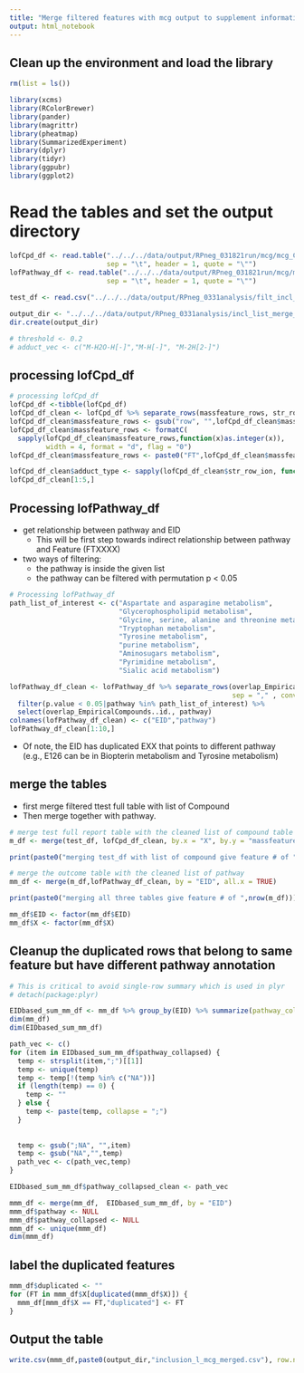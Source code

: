 ```yaml
---
title: "Merge filtered features with mcg output to supplement information"
output: html_notebook
---
```



## Clean up the environment and load the library 

```r
rm(list = ls())

library(xcms)
library(RColorBrewer)
library(pander)
library(magrittr)
library(pheatmap)
library(SummarizedExperiment)
library(dplyr)
library(tidyr)
library(ggpubr)
library(ggplot2)
```


# Read the tables and set the output directory

```r
lofCpd_df <- read.table("../../../data/output/RPneg_031821run/mcg/mcg_C18neg_equal_var_ttest/R5posvsR5neg/1616377073.842988.mcg_C18neg_padj_default_R5posvsR5neg/tables/ListOfEmpiricalCompounds.tsv", 
                        sep = "\t", header = 1, quote = "\"")
lofPathway_df <- read.table("../../../data/output/RPneg_031821run/mcg/mcg_C18neg_equal_var_ttest/R5posvsR5neg/1616377073.842988.mcg_C18neg_padj_default_R5posvsR5neg/tables/mcg_pathwayanalysis_mcg_C18neg_padj_default_R5posvsR5neg.tsv",
                        sep = "\t", header = 1, quote = "\"")
  
test_df <- read.csv("../../../data/output/RPneg_0331analysis/filt_incl_list/filt_med_16.6padj_0.05_ttest_R5posvsR5neg.csv", header = 1)

output_dir <- "../../../data/output/RPneg_0331analysis/incl_list_merge_filt_mcg/"
dir.create(output_dir)

```


```r
# threshold <- 0.2
# adduct_vec <- c("M-H2O-H[-]","M-H[-]", "M-2H[2-]")
```

## processing lofCpd_df

```r
# processing lofCpd_df
lofCpd_df <-tibble(lofCpd_df)
lofCpd_df_clean <- lofCpd_df %>% separate_rows(massfeature_rows, str_row_ion, sep = ";" , convert = TRUE)
lofCpd_df_clean$massfeature_rows <- gsub("row", "",lofCpd_df_clean$massfeature_rows)
lofCpd_df_clean$massfeature_rows <- formatC(
  sapply(lofCpd_df_clean$massfeature_rows,function(x)as.integer(x)), 
         width = 4, format = "d", flag = "0")
lofCpd_df_clean$massfeature_rows <- paste0("FT",lofCpd_df_clean$massfeature_rows)

lofCpd_df_clean$adduct_type <- sapply(lofCpd_df_clean$str_row_ion, function(x)strsplit(x,"_")[[1]][2])
lofCpd_df_clean[1:5,]
```

## Processing lofPathway_df
- get relationship between pathway and EID
  - This will be first step towards indirect relationship between pathway and Feature (FTXXXX)
- two ways of filtering:
  - the pathway is inside the given list
  - the pathway can be filtered with permutation p < 0.05

```r
# Processing lofPathway_df
path_list_of_interest <- c("Aspartate and asparagine metabolism",
                           "Glycerophospholipid metabolism",
                           "Glycine, serine, alanine and threonine metabolism",
                           "Tryptophan metabolism", 
                           "Tyrosine metabolism",
                           "purine metabolism",
                           "Aminosugars metabolism",
                           "Pyrimidine metabolism",
                           "Sialic acid metabolism")

lofPathway_df_clean <- lofPathway_df %>% separate_rows(overlap_EmpiricalCompounds..id., overlap_features..id., 
                                                       sep = "," , convert = TRUE) %>% 
  filter(p.value < 0.05|pathway %in% path_list_of_interest) %>%
  select(overlap_EmpiricalCompounds..id., pathway) 
colnames(lofPathway_df_clean) <- c("EID","pathway")
lofPathway_df_clean[1:10,]
```
- Of note, the EID has duplicated EXX that points to different pathway (e.g., E126 can be in Biopterin metabolism and Tyrosine metabolism)


## merge the tables
- first merge filtered ttest full table with list of Compound
- Then merge together with pathway. 
```r
# merge test full report table with the cleaned list of compound table
m_df <- merge(test_df, lofCpd_df_clean, by.x = "X", by.y = "massfeature_rows", all.x = TRUE)

print(paste0("merging test_df with list of compound give feature # of ",nrow(m_df)))

# merge the outcome table with the cleaned list of pathway 
mm_df <- merge(m_df,lofPathway_df_clean, by = "EID", all.x = TRUE)

print(paste0("merging all three tables give feature # of ",nrow(m_df)))

mm_df$EID <- factor(mm_df$EID)
mm_df$X <- factor(mm_df$X)

```


## Cleanup the duplicated rows that belong to same feature but have different pathway annotation

```r
# This is critical to avoid single-row summary which is used in plyr
# detach(package:plyr) 

EIDbased_sum_mm_df <- mm_df %>% group_by(EID) %>% summarize(pathway_collapsed = paste(pathway, collapse = ";"))
dim(mm_df)
dim(EIDbased_sum_mm_df)

path_vec <- c()
for (item in EIDbased_sum_mm_df$pathway_collapsed) {
  temp <- strsplit(item,";")[[1]]
  temp <- unique(temp)
  temp <- temp[!(temp %in% c("NA"))]
  if (length(temp) == 0) {
    temp <- ""
  } else {
    temp <- paste(temp, collapse = ";")
  }
  
  
  temp <- gsub(";NA", "",item)
  temp <- gsub("NA","",temp)
  path_vec <- c(path_vec,temp)
}

EIDbased_sum_mm_df$pathway_collapsed_clean <- path_vec

mmm_df <- merge(mm_df,  EIDbased_sum_mm_df, by = "EID")
mmm_df$pathway <- NULL
mmm_df$pathway_collapsed <- NULL
mmm_df <- unique(mmm_df)
dim(mmm_df)

```
## label the duplicated features
```r
mmm_df$duplicated <- ""
for (FT in mmm_df$X[duplicated(mmm_df$X)]) {
  mmm_df[mmm_df$X == FT,"duplicated"] <- FT
}

```


## Output the table
```r
write.csv(mmm_df,paste0(output_dir,"inclusion_l_mcg_merged.csv"), row.names = FALSE)

```

